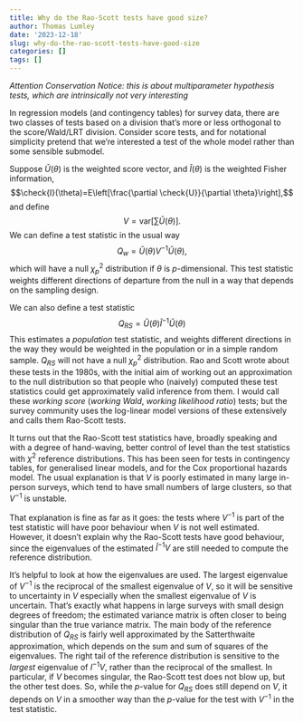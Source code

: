 ```yaml
---
title: Why do the Rao-Scott tests have good size?
author: Thomas Lumley
date: '2023-12-18'
slug: why-do-the-rao-scott-tests-have-good-size
categories: []
tags: []
---
```


*Attention Conservation Notice: this is about multiparameter hypothesis tests, which are intrinsically not very interesting*

In regression models (and contingency tables) for survey data, there are two classes of tests based on a division that's more or less orthogonal to the score/Wald/LRT division.  Consider score tests, and for notational simplicity pretend that we're interested a test of the whole model rather than some sensible submodel. 

Suppose $\check{U}(\theta)$ is the weighted score vector, and $\check{I}(\theta)$ is the weighted Fisher information, 
$$\check{I}(\theta)=E\left[\frac{\partial \check{U}}{\partial \theta}\right],$$
and define 
$$V = \mathrm{var}\left[\sum\check{U}(\theta)\right].$$
We can define a test statistic in the usual way
$$Q_w = \check{U}(\theta)V^{-1}\check{U}(\theta),$$
which will have a null $\chi^2_p$ distribution if $\theta$ is $p$-dimensional. This test statistic weights different directions of departure from the null in a way that depends on the sampling design. 

We can also define a test statistic 
$$Q_{RS}= \check{U}(\theta)\check{I}^{-1}\check{U}(\theta)$$
This estimates a *population* test statistic, and weights different directions in the way they would be weighted in the population or in a simple random sample.  $Q_{RS}$ will not have a null $\chi^2_p$ distribution.  Rao and Scott wrote about these tests in the 1980s, with the initial aim of working out an approximation to the null distribution so that people who (naively) computed these test statistics could get approximately valid inference from them.   I would call these *working score* (*working Wald*, *working likelihood ratio*) tests; but the survey community uses the log-linear model versions of these extensively and calls them Rao-Scott tests. 

It turns out that the Rao-Scott test statistics have, broadly speaking and with a degree of hand-waving, better control of level than the test statistics with $\chi^2$ reference distributions. This has been seen for tests in contingency tables, for generalised linear models, and for the Cox proportional hazards model.  The usual explanation is that $V$ is poorly estimated in many large in-person surveys, which tend to have small numbers of large clusters, so that $V^{-1}$ is unstable.

That explanation is fine as far as it goes: the tests where $V^{-1}$ is part of the test statistic will have poor behaviour when $V$ is not well estimated.  However, it doesn't explain why the Rao-Scott tests have good behaviour, since the eigenvalues of the estimated $\check{I}^{-1}V$ are still needed to compute the reference distribution. 

It's helpful to look at how the eigenvalues are used.  The largest eigenvalue of $V^{-1}$ is the reciprocal of the smallest eigenvalue of $V$, so it will be sensitive to uncertainty in $V$ especially when the smallest eigenvalue of $V$ is uncertain. That's exactly what happens in large surveys with small design degrees of freedom; the estimated variance matrix is often closer to being singular than the true variance matrix.  The main body of the reference distribution of $Q_{RS}$ is fairly well approximated by the Satterthwaite approximation, which depends on the sum and sum of squares of the eigenvalues. The right tail of the reference distribution is sensitive to the *largest* eigenvalue of $I^{-1}V$, rather than the reciprocal of the smallest.    In particular, if $V$ becomes singular, the Rao-Scott test does not blow up, but the other test does. So, while the $p$-value for $Q_{RS}$ does still depend on $V$, it depends on $V$ in a smoother way than the $p$-value for the test with $V^{-1}$ in the test statistic.
